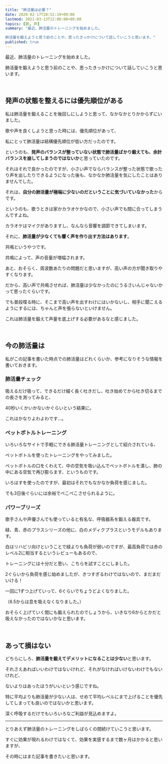 ```yaml
---
title: "肺活量は必要？"
date: 2020-02-17T20:52:19+09:00
lastmod: 2021-03-13T12:00:00+09:00
topics: [歌, 声]
summary: "最近、肺活量のトレーニングを始めました。

肺活量を鍛えようと思う前のことや、思ったきっかけについて話していこうと思います。"
published: true
---
```


最近、肺活量のトレーニングを始めました。

肺活量を鍛えようと思う前のことや、思ったきっかけについて話していこうと思います。

<br/>

## 発声の状態を整えるには優先順位がある

私は肺活量を鍛えることを後回しにしようと思って、なかなかとりかからずにいました。
<!--more-->
歌や声を良くしようと思った時には、優先順位があって、

私にとって肺活量は結構優先順位が低い方だったのです。

というのも、**発声のバランスが整っていない状態で肺活量ばかり鍛えても、余計バランスを崩してしまうのではないか**と思っていたのです。

それはそれで良かったのですが、小さい声でならバランスが整った状態で歌ったり声を出したりできるようになった後も、なかなか肺活量を気にしたことはありませんでした。

それは、**自分の肺活量が極端に少ないのだということに気づいていなかった**からです。

というのも、歌うときは家かカラオケかなので、小さい声でも間に合ってしまうんですよね。

カラオケはマイクがありますし、なんなら音響を調節できてしまいます。

それに、**肺活量が少なくても響く声を作り出す方法はあります**。

共鳴というやつです。

共鳴によって、声の音量が増幅されます。

あと、おそらく、周波数あたりの問題だと思いますが、高い声の方が聞き取りやすくなります。

だから、高い声で共鳴させれば、肺活量は少なかったのにうるさいんじゃないかって思ったぐらいです。

でも普段喋る時に、そこまで高い声を出すわけにはいかないし、相手に聞こえるようにするには、ちゃんと声を張らないといけません。

これは肺活量を鍛えて声量を底上げする必要があるなと感じました。

<relpos link="koe-okisa-yoso" />

<br/>

## 今の肺活量は

私がこの記事を書いた時点での肺活量はどれくらいか、参考になりそうな情報を書いておきます。

### 肺活量チェック

吸えるだけ吸って、できるだけ細く長く吐きだし、吐き始めてから吐き切るまでの長さを測ってみると、

40秒いくかいかないかぐらいという結果に。

これはかなりよわよわです…。

### ペットボトルトレーニング

いろいろなサイトで手軽にできる肺活量トレーニングとして紹介されている、

ペットボトルを使ったトレーニングをやってみました。

ペットボトルの口をくわえて、中の空気を吸い込んでペットボトルを潰し、肺の中にある空気で再び膨らます、というものです。

いろはすを使ったのですが、最初はそれでもなかなか負荷を感じました。

<affiliate asin="B079TXKVBD" id="1c002ce7245852588509b8306987dd40" label="い・ろ・は・す 555ml PET×3本" />

でも3日後ぐらいには余裕でぺこぺこさせられるように。

### パワーブリーズ

歌手さんや声優さんでも使っていると有名な、呼吸器系を鍛える器具です。

<affiliate asin="B000VK4YZG" id="c13260137e27d61348c6cad25e6eef89" label="POWERbreathe (パワーブリーズ) プラス 標準負荷 緑 【日本正規品 2年保証】" />

緑、青、赤のプラスシリーズの他に、白のメディクプラスというモデルもあります。

<affiliate asin="B01HPVCDT2" id="8bc521990fac13f0ee04b61e122ea59e" label="POWERbreathe (パワーブリーズ) メディク プラス 呼吸リハビリテーション 呼吸筋訓練器" />

白はリハビリ向けということで緑よりも負荷が弱いのですが、最高負荷では赤のレベル2に相当するというレビューもあるので、

トレーニングには十分だと思い、こちらを試すことにしました。

2ぐらいから負荷を感じ始めましたが、きつすぎるわけではないので、まだまだいける！

一回に1ずつ上げていって、6ぐらいでちょうどよくなりました。

（6.5からは息を吸えなくなりました。）

おそらく上げていく間にも鍛えられたのでしょうから、いきなり6からとかだと吸えなかったのではないかなと思います。

<br/>

## あって損はない

どちらにしろ、**肺活量を鍛えてデメリットになることは少ない**と思います。

それさえあればいいわけではないけれど、それがなければいけないわけでもないけれど、

ないよりはあったほうがいいという感じですね。

特に平均よりも肺活量が少ない人は、せめて平均レベルにまで上げることを優先してしまっても良いのではないかと思います。

深く呼吸するだけでもいろいろなご利益が見込めますよ。

<relpos link="dont-forget-breathing" />

---

とりあえず肺活量のトレーニングをしばらくの間続けていこうと思います。

すぐに効果が現れるわけではなくて、効果を実感するまで数ヶ月はかかると思いますが、

その時にはまた記事を書きたいと思います。
